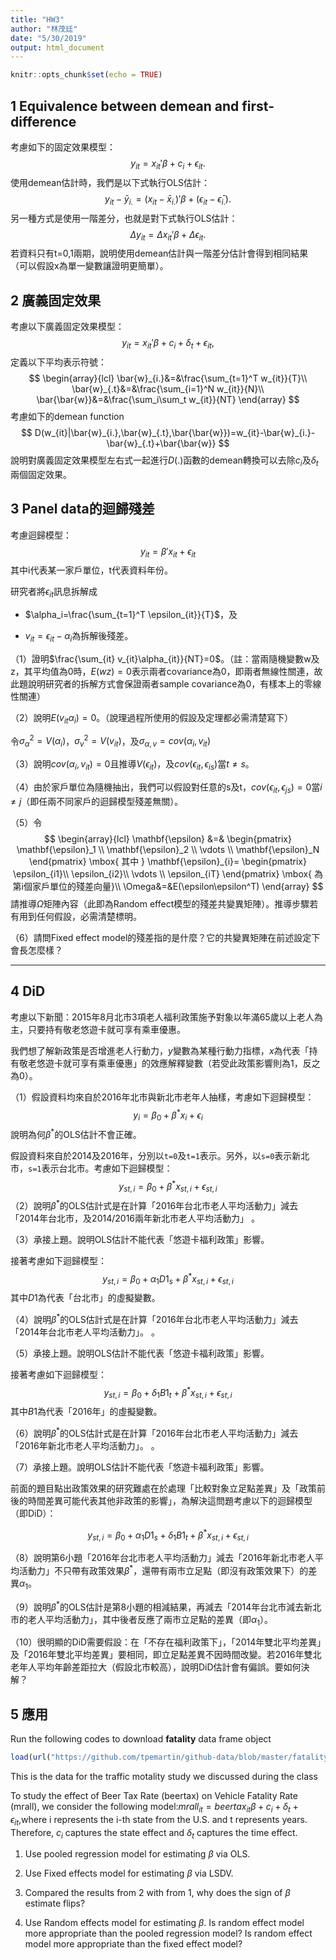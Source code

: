 ```yaml
---
title: "HW3"
author: "林茂廷"
date: "5/30/2019"
output: html_document
---
```


```r
knitr::opts_chunk$set(echo = TRUE)
```

## 1 Equivalence between demean and first-difference
考慮如下的固定效果模型：
$$y_{it}=x_{it}'\beta+c_{i}+\epsilon_{it}.$$
使用demean估計時，我們是以下式執行OLS估計： $$y_{it}-\bar{y}_{i.}=(x_{it}-\bar{x}_{i.})'\beta+(\epsilon_{it}-\bar{\epsilon}_{i.}).$$ 
另一種方式是使用一階差分，也就是對下式執行OLS估計：
$$\Delta y_{it}=\Delta x_{it}'\beta+\Delta \epsilon_{it}.$$
若資料只有t=0,1兩期，說明使用demean估計與一階差分估計會得到相同結果（可以假設x為單一變數讓證明更簡單）。

## 2 廣義固定效果
考慮以下廣義固定效果模型： 
$$y_{it}=x_{it}'\beta+c_{i}+\delta_{t}+\epsilon_{it},$$
定義以下平均表示符號：
$$
\begin{array}{lcl}
\bar{w}_{i.}&=&\frac{\sum_{t=1}^T w_{it}}{T}\\
\bar{w}_{.t}&=&\frac{\sum_{i=1}^N w_{it}}{N}\\
\bar{\bar{w}}&=&\frac{\sum_i\sum_t w_{it}}{NT}
\end{array}
$$
考慮如下的demean function 
$$
D(w_{it}|\bar{w}_{i.},\bar{w}_{.t},\bar{\bar{w}})=w_{it}-\bar{w}_{i.}-\bar{w}_{.t}+\bar{\bar{w}}
$$
說明對廣義固定效果模型左右式一起進行$D(.)$函數的demean轉換可以去除$c_i$及$\delta_t$兩個固定效果。

## 3 Panel data的迴歸殘差
考慮迴歸模型：
$$
y_{it}=\beta'x_{it}+\epsilon_{it}
$$
其中i代表某一家戶單位，t代表資料年份。

研究者將$\epsilon_{it}$訊息拆解成

  * $\alpha_i=\frac{\sum_{t=1}^T \epsilon_{it}}{T}$，及
  
  * $v_{it}=\epsilon_{it}-\alpha_i$為拆解後殘差。
  
（1）證明$\frac{\sum_{it} v_{it}\alpha_{it}}{NT}=0$。（註：當兩隨機變數w及z，其平均值為0時，$E(wz)=0$表示兩者covariance為0，即兩者無線性關連，故此題說明研究者的拆解方式會保證兩者sample covariance為0，有樣本上的零線性關連）

（2）說明$E(v_{it}\alpha_i)=0$。（說理過程所使用的假設及定理都必需清楚寫下） 

令$\sigma_{\alpha}^2=V(\alpha_i)$，$\sigma_{v}^2=V(v_{it})$，及$\sigma_{\alpha,v}=cov(\alpha_i,v_{it})$

（3）說明$cov(\alpha_i,v_{it})=0$且推導$V(\epsilon_{it})$，及$cov(\epsilon_{it},\epsilon_{is})$當$t\neq s$。

（4）由於家戶單位為隨機抽出，我們可以假設對任意的s及t，$cov(\epsilon_{it},\epsilon_{js})=0$當$i\neq j$（即任兩不同家戶的迴歸模型殘差無關）。

（5）令
$$
\begin{array}{lcl}
\mathbf{\epsilon} &=&
\begin{pmatrix}
\mathbf{\epsilon}_1 \\ \mathbf{\epsilon}_2 \\ \vdots \\ \mathbf{\epsilon}_N
\end{pmatrix}
\mbox{ 其中 }
\mathbf{\epsilon}_{i}=
\begin{pmatrix}
\epsilon_{i1}\\ \epsilon_{i2}\\ \vdots \\ \epsilon_{iT}
\end{pmatrix}
\mbox{ 為第i個家戶單位的殘差向量}\\
\Omega&=&E(\epsilon\epsilon^T)
\end{array}
$$
請推導$\Omega$矩陣內容（此即為Random effect模型的殘差共變異矩陣）。推導步驟若有用到任何假設，必需清楚標明。

（6）請問Fixed effect model的殘差指的是什麼？它的共變異矩陣在前述設定下會長怎麼樣？

***

\begin{align}
&y_{it}=\beta^\prime x_{it}+\varepsilon_{it},\,\alpha_i \text{不隨時間改變}\\
&\alpha_i=\frac{\sum_{t=1}^T\varepsilon_{it}}{T}\\
&v_{it}=\varepsilon_{it}-\alpha_i,\,\varepsilon_{it}=v_{it}+\alpha_i,\,v_{it}\perp\alpha_i\\
\\
(1)&\,\frac{\sum_{i=1}^N \sum_{t=1}^Tv_{it}\alpha_i}{NT}=E(v_{it}\alpha_{it})=cov(v_{it},\alpha_i)+E(v_{it})E(\alpha_i)=0\\
\\
(2)&\because v_{it}=\varepsilon_{it}-\alpha_i\\
&\therefore \varepsilon_{it}=v_{it}+\alpha_i\\
&\text{根據information decomposition},v_{it}\perp\alpha_i\\
&\therefore E(v_{it}\alpha_{it})=cov(v_{it},\alpha_i)+E(v_{it})E(\alpha_i)=0\\
\\
&\text{令}\sigma_\alpha^2=v(\alpha_i),\sigma^2_v=v(v_{it}),\sigma_{\alpha,v}=cov(\alpha_i,v_{it})\\
(3)&\text{同上,information decomposition}\\
&v(\varepsilon_{it})=v(v_{it}+\alpha_i)=v(v_{it})+v(\alpha_i)+2cov(v_{it}+\alpha_i)=\sigma^2_v+\sigma_\alpha^2\\
&cov(\varepsilon_{it},\varepsilon_{is})=cov(v_{it}+\alpha_i,v_{is}+\alpha_i)\\
&=cov(v_{it},v_{is})+cov(v_{it},\alpha_i)+cov(\alpha_i,v_{is})+v(\alpha_i)=\sigma^2_\alpha\\
&其中cov(v_{it},\alpha_i)=cov(\alpha_i,v_{is})=0,\,\because v_{is}\perp\alpha_i\\
&需假設cov(v_{it},v_{is})=0\\
\\
(4)&假設cov(\varepsilon_{is},\varepsilon_{js})=0,i\neq j\\
\\
(5)&令\varepsilon= \left[
\begin{matrix}
\varepsilon_1\\
\varepsilon_2\\
.\\
.\\
.\\
\varepsilon_N
\end{matrix}
\right]
其中\varepsilon_i= \left[
\begin{matrix}
\varepsilon_i1\\
\varepsilon_i2\\
.\\
.\\
.\\
\varepsilon_iT
\end{matrix}
\right]\\\\

&\Omega=E(\varepsilon\varepsilon^T)= \left[
\begin{matrix}
\varepsilon_{i=1}\varepsilon_{i=1} &\dots& &\dots& \varepsilon_{i=1}\varepsilon_{i=N}  \\
\varepsilon_{i=2}\varepsilon_{i=1} &\varepsilon_{i=2}\varepsilon_{i=2} &\dots  &\dots &\vdots\\
\vdots &\ddots  \\
\vdots  &&\ddots   &&\vdots  \\
\vdots   &&&\ddots    \\
\varepsilon_iT &\dots &\dots &\dots &\varepsilon_{i=N}\varepsilon_{i=N}
\end{matrix}
\right]=\left[
\begin{matrix}
\Omega_1 &\dots &\dots &\dots &0 \\
&\Omega_2 \\
&&\ddots\\
&&&\ddots \\
0&&&&\Omega_N
\end{matrix}
\right]\\
\\
&\text{,where}\,\Omega_1=\Omega_2=...=\Omega_N=\left[
\begin{matrix}
\sigma_v^2+\sigma_{\alpha}^2 &&&&\sigma_{\alpha}^2 \\
&\sigma_v^2+\sigma_{\alpha}^2 \\
&&&\ddots \\
\sigma_{\alpha}^2 &&&&\sigma_v^2+\sigma_{\alpha}^2
\end{matrix}
\right]\\
\\
&\Omega_1=\varepsilon_{i=1}\varepsilon_{i=1}=\left[
\begin{matrix}
\varepsilon_{i=1}\varepsilon_{t=1} &&&&\varepsilon_{11}\varepsilon_{1T} \\
\varepsilon_{i=1}\varepsilon_{t=2} &\varepsilon_{12}^2 &&&\vdots \\
&&&\ddots \\
\varepsilon_{1T}\varepsilon_{11} &\dots &\dots &\dots &\varepsilon_{iT}^2
\end{matrix}
\right]\\
\\
(6)&\varepsilon_{it}=v_{it}+\alpha_{i}\\
&\text{fixed effect model 的殘差}v_{it}\\
&\Omega=E(vv^T)=\left[
\begin{matrix}
v_{i=1}v_{i=1}&....&v_{i=1}v_{i=N}
\\.&....&.
\\.&....&.
\\.&....&.
\\v_{i=N}v_{i=1}&....&v_{i=N}v_{i=N}
\end{matrix}\right]=\left[
\begin{matrix}
\Omega_{1}&0&...&0
\\0&\Omega_{2}&...&0
\\0&0&...&\Omega_{N}
\end{matrix}\right]\\
\\
&\Omega_{i}=E(v_{i}v_{i})'=\left[
\begin{matrix}
v^2_{i1}&...&...&...&v_{i1}v_{iT}
\\v_{i1}v_{i2}&v^2_{i2}&...&...&.
\\.&...&...&...&.
\\.&...&...&...&.
\\v_{iT}v_{i1}&...&...&...&v^2_{iT}
\end{matrix}\right]=
\left[\begin{matrix}
\sigma^2_v&...&0
\\.&...&.
\\0&...&\sigma^2_v
\end{matrix}\right]\\
&E(v_{i2}v_{i1})=cov(v_{i2}v_{i1})+E(v_{i2})E(v_{i1})=0沒有自我相關\\
&E(v_{i1}v_{i1})=cov(v_{i1}v_{i1})+E(v_{i1})E(v_i1)=v(v_{1})=\sigma^2_v
\end{align}



## 4 DiD
考慮以下新聞：2015年8月北市3項老人福利政策施予對象以年滿65歲以上老人為主，只要持有敬老悠遊卡就可享有乘車優惠。

我們想了解新政策是否增進老人行動力，$y$變數為某種行動力指標，$x$為代表「持有敬老悠遊卡就可享有乘車優惠」的效應解釋變數（若受此政策影響則為1，反之為0）。

（1）假設資料均來自於2016年北市與新北市老年人抽樣，考慮如下迴歸模型：
$$
y_i=\beta_0+\beta^*x_i+\epsilon_i
$$
說明為何$\beta^*$的OLS估計不會正確。

假設資料來自於2014及2016年，分別以`t=0`及`t=1`表示。另外，以`s=0`表示新北市，`s=1`表示台北市。考慮如下迴歸模型：
$$
y_{st,i}=\beta_0+\beta^*x_{st,i}+\epsilon_{st,i}
$$
（2）說明$\beta^*$的OLS估計式是在計算「2016年台北市老人平均活動力」減去「2014年台北市，及2014/2016兩年新北市老人平均活動力」
。

（3）承接上題。說明OLS估計不能代表「悠遊卡福利政策」影響。

接著考慮如下迴歸模型：
$$
y_{st,i}=\beta_0+\alpha_1D1_s+\beta^*x_{st,i}+\epsilon_{st,i}
$$
其中$D1$為代表「台北市」的虛擬變數。

（4）說明$\beta^*$的OLS估計式是在計算「2016年台北市老人平均活動力」減去「2014年台北市老人平均活動力」。
。

（5）承接上題。說明OLS估計不能代表「悠遊卡福利政策」影響。

接著考慮如下迴歸模型：
$$
y_{st,i}=\beta_0+\delta_1B1_t+\beta^*x_{st,i}+\epsilon_{st,i}
$$
其中$B1$為代表「2016年」的虛擬變數。

（6）說明$\beta^*$的OLS估計式是在計算「2016年台北市老人平均活動力」減去「2016年新北市老人平均活動力」。
。

（7）承接上題。說明OLS估計不能代表「悠遊卡福利政策」影響。

前面的題目點出政策效果的研究難處在於處理「比較對象立足點差異」及「政策前後的時間差異可能代表其他非政策的影響」，為解決這問題考慮以下的迴歸模型（即DiD）：

$$
y_{st,i}=\beta_0+\alpha_1 D1_s+\delta_1 B1_t+\beta^*x_{st,i}+\epsilon_{st,i}
$$

（8）說明第6小題「2016年台北市老人平均活動力」減去「2016年新北市老人平均活動力」不只帶有政策效果$\beta^*$，還帶有兩市立足點（即沒有政策效果下）的差異$\alpha_1$。

（9）說明$\beta^*$的OLS估計是第8小題的相減結果，再減去「2014年台北市減去新北市的老人平均活動力」，其中後者反應了兩市立足點的差異（即$\alpha_1$）。

（10）很明顯的DiD需要假設：在「不存在福利政策下」，「2014年雙北平均差異」及「2016年雙北平均差異」要相同，即立足點差異不因時間改變。若2016年雙北老年人平均年齡差距拉大（假設北市較高），說明DiD估計會有偏誤。要如何決解？


## 5 應用
Run the following codes to download **fatality** data frame object
```r
load(url("https://github.com/tpemartin/github-data/blob/master/fatality.Rdata?raw=true"))
```

This is the data for the traffic motality study we discussed during the class

To study the effect of Beer Tax Rate (beertax) on Vehicle Fatality Rate (mrall), we consider the following model:$mrall_{it}=beertax_{it}\beta+c_{i}+\delta_{t}+\epsilon_{it}$,where i represents the i-th state from the U.S. and t represents years. Therefore, $c_{i}$ captures the state effect and $\delta_{t}$ captures the time effect.

1. Use pooled regression model for estimating $\beta$ via OLS.

2. Use Fixed effects model for estimating $\beta$ via LSDV.

3. Compared the results from 2 with from 1, why does the sign of $\beta$ estimate flips?

4. Use Random effects model for estimating $\beta$. Is random effect model more appropriate than the pooled regression model? Is random effect model more appropriate than the fixed effect model?